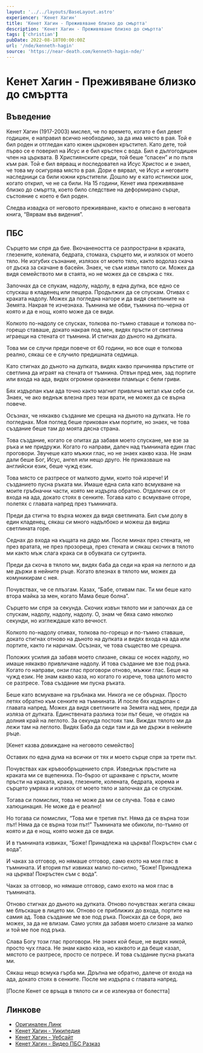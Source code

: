 ```yaml
---
layout: '../../layouts/BaseLayout.astro'
experiencer: 'Кенет Хагин'
title: 'Кенет Хагин - Преживяване близко до смъртта'
description: 'Кенет Хагин - Преживяване близко до смъртта'
tags: ['christian']
pubDate: 2022-08-18T00:00:00Z
url: '/nde/kenneth-hagin'
source: 'https://near-death.com/kenneth-hagin-nde/'
---
```


# Кенет Хагин - Преживяване близко до смъртта

## Въведение

Кенет Хагин (1917-2003) мислел, че по времето, когато е бил девет годишен, е направил всичко необходимо, за дa има място в рая. Той е бил роден и отгледан като южен църковен кръстител. Като дете, той първо се е поверил на Исус и е бил кръстен с вода. Бил е дългогодишен член на църквата. В Християнските среди, той беше “спасен” и по пътя към рая. Той е бил вярващ и последовател на Исус Христос и е знаел, че това му осигурява място в рая. Дори е вярвал, че Исус и неговите наследници са били южни кръстители. Дошло му е като истински шок, когато открил, че не са били. На 15 години, Кенет има преживяване близко до смъртта, което било следствие на деформирано сърце, състояние с което е бил роден.

Следва извадка от неговото преживяване, както е описано в неговата книга, “Вярвам във видения”.

## ПБС

Сърцето ми спря да бие. Вкочанеността се разпространи в краката, глезените, колената, бедрата, стомаха, сърцето ми, и излязох от моето тяло.
Не изгубих съзнание, излязох от моето тяло, както водолаз скача от дъска за скачане в басейн. Знаех, че съм извън тялото си. Можех да видя семейството ми в стаята, но не можех да се свържа с тях.

Започнах да се спукам, надолу, надолу, в една дупка, все едно се спускаш в кладенец или пещера. Продължих да се спускам. Отивах с краката надолу. Можех да погледна нагоре и да видя светлините на Земята. Накрая те изчезнаха. Тъмнина ме обви, тъмнина по-черна от която и да е нощ, която може да се види.

Колкото по-надолу се спусках, толкова по-тъмно ставаше и толкова по-горещо ставаше, докато накрая под мен, видях пръсти от светлина играещи на стената от тъмнина. И стигнах до дъното на дупката.

Това ми се случи преди повече от 60 години, но все още е толкова реално, сякаш се е случило предишната седмица.

Като стигнах до дъното на дупката, видях какво причинява пръстите от светлина да играят на стената от тъмнина. Отвън пред мен, зад портите или входа на ада, видях огромни оранжеви пламъци с бели гриви.

Бях издърпан към ада точно както магнит привлича метал към себе си. Знаех, че ако веднъж влезна през тези врати, не можех да се върна повече.

Осъзнах, че някакво създание ме срещна на дъното на дупката. Не го погледнах. Моя поглед беше прикован към портите, но знаех, че това създание беше там до моята дясна страна.

Това създание, когато се опитах да забавя моето спускане, ме взе за ръка и ме придружи. Когато го направи, далеч над тъмнината един глас проговори. Звучеше като мъжки глас, но не знаех какво каза. Не знам дали беше Бог, Исус, ангел или нещо друго. Не приказваше на английски език, беше чужд език.

Това място се разтресе от малкото думи, които той изрече! И създанието пусна ръката ми. Имаше една сила като всмукване на моите гръбначни части, която ме издърпа обратно. Отдалечих се от входа на ада, докато стоях в сенките. Тогава като с всмукване отгоре, полетях с главата напред през тъмнината.

Преди да стигна то върха можех да видя светлината. Бил съм долу в един кладенец, сякаш си много надълбоко и можеш да видиш светлината горе.

Седнах до входа на къщата на дядо ми. После минах през стената, не през вратата, не през прозореца, през стената и сякаш скочих в тялото ми както мъж слага крака си в обувката си сутринта.

Преди да скоча в тялото ми, видях баба да седи на края на леглото и да ме държи в нейните ръце. Когато влезнах в тялото ми, можех да комуникирам с нея.

Почувствах, че се плъзгам. Казах, “Бабе, отивам пак. Ти ми беше като втора майка за мен, когато Мама беше болна”.

Сърцето ми спря за секунда. Скочих извън тялото ми и започнах да се спускам, надолу, надолу, надолу. О, знам че бяха само няколко секунди, но изглеждаше като вечност.

Колкото по-надолу отивах, толкова по-горещо и по-тъмно ставаше, докато стигнах отново на дъното на дупката и видях входа на ада или портите, както ги наричам. Осъзнах, че това същество ме срещна.

Положих усилия да забавя моето слизане, сякаш се носех надолу, но имаше някакво привличане надолу. И това създание ме взе под ръка. Когато го направи, онзи глас проговори отново, мъжки глас. Беше на чужд език. Не знам какво каза, но когато го изрече, това цялото място се разтресе. Това създание ми пусна ръката.

Беше като всмукване на гръбнака ми. Никога не се обърнах. Просто летях обратно към сенките на тъмнината. И после бях издърпан с главата напред. Можех да видя светлините на Земята над мен, преди да изляза от дупката. Единствената разлика този път беше, че отидох на долния край на леглото. За секунда постоях там. Виждах тялото ми да лежи там на леглото. Видях Баба да седи там и да ме държи в нейните ръце.

[Кенет казва довиждане на неговото семейство]

Оставих по една дума на всички от тях и моето сърце спря за трети път.

Почувствах как кръвообръщението спря. Изведнъж пръстите на краката ми се вцепениха. По-бързо от щракване с пръсти, моите пръсти на краката, крака, глезените, колената, бедрата, корема и сърцето умряха и излязох от моето тяло и започнах да се спускам.

Тогава си помислих, това не може да ми се случва. Това е само халюцинация. Не може да е реално!

Но тогава си помислих, “Това ми е третия път. Няма да се върна този път! Няма да се върна този път!” Тъмнината ме обиколи, по-тъмно от която и да е нощ, която може да се види.

И в тъмнината извиках, “Боже! Принадлежа на църква! Покръстен съм с вода”.

И чаках за отговор, но нямаше отговор, само ехото на моя глас в тъмнината. И втория път извиках малко по-силно, “Боже! Принадлежа на църква! Покръстен съм с вода”.

Чаках за отговор, но нямаше отговор, само ехото на моя глас в тъмнината.

Отново стигнах до дъното на дупката. Отново почувствах жегата сякаш ме блъскаше в лицето ми. Отново се приближих до входа, портите на самия ад. Това създание ме взе под ръка. Поисках да се боря, ако можех, за да не влизам. Само успях да забавя моето слизане за малко и той ме пое под ръка.

Слава Богу този глас проговори. Не знаех кой беше, не видях никой, просто чух гласа. Не знам какво каза, но каквото и да беше казал, мястото се разтресе, просто се потресе. И това създание пусна ръката ми.

Сякаш нещо всмука гърба ми. Дръпна ме обратно, далече от входа на ада, докато стоях в сенките. После ме издърпа с главата напред.

[После Кенет се връща в тялото си и се излекува от болестта]

## Линкове

- [Оригинален Линк](https://near-death.com/kenneth-hagin-nde/)
- [Кенет Хагин - Уикипедия](https://en.wikipedia.org/wiki/Kenneth_E._Hagin)
- [Кенет Хагин - Уебсайт](https://www.rhema.org/)
- [Кенет Хагин - Видео ПБС Разказ](https://www.youtube.com/watch?v=xVi1GAHrILI)
